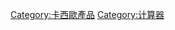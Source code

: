 {{Commons category|Casio calculators}}

[[Category:卡西歐產品|Category:卡西歐產品]]
[[Category:计算器|Category:计算器]]